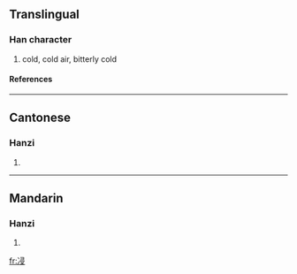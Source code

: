 ==Translingual==
===Han character===
{{Han char|rn=15|rad=冫|as=07|sn=9|four=|canj=戈一尸一水 (IMSME)}}
# cold, cold air, bitterly cold
====References====
{{Han ref|kx=0132.220|hdz=10297.260|uh=34CE|ud=13518}}

----
==Cantonese==
===Hanzi===
{{yue-hanzi|jyut=|y=chaam1, saam6}}
# {{defn|Cantonese}}

----
==Mandarin==
===Hanzi===
{{cmn-hanzi|pin=[[lián]] (lian2), [[qǐn]] (qin3), [[qìn]] (qin4)|wg=lien<sup>2</sup>, ch'in<sup>3</sup>, ch'in<sup>4</sup>}}
# {{defn|Mandarin}}

[[fr:㓎]]